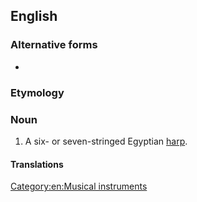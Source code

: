 ==English==
{{wikipedia}}

===Alternative forms===
* {{l|en|simsimiyya}}

===Etymology===
{{bor|en|ar|سمسمية|withtext=1}}

===Noun===
{{en-noun}}

# A six- or seven-stringed Egyptian [[harp]].

====Translations====
{{trans-top|Egyptian harp}}
{{trans-mid}}
{{trans-bottom}}

[[Category:en:Musical instruments]]